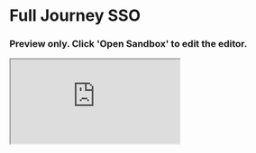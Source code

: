 

<Meta title="Example/Full Journey SSO" />

# Full Journey SSO

### Preview only. Click 'Open Sandbox' to edit the editor.

<iframe
  src="https://codesandbox.io/embed/github/swch/Strivve-UX-Components/tree/master/examples/vue-cx-client?fontsize=14&hidenavigation=1&theme=dark"
  style={{ width: '100%', height: '600px', background: 'black', border: '0', borderRadius: '4px', overflow: 'hidden' }}
  title="swch/Strivve-UX-Components: vuejs"
  allow="accelerometer; ambient-light-sensor; camera; encrypted-media; geolocation; gyroscope; hid; microphone; midi; payment; usb; vr; xr-spatial-tracking"
  sandbox="allow-forms allow-modals allow-popups allow-presentation allow-same-origin allow-scripts"
/>